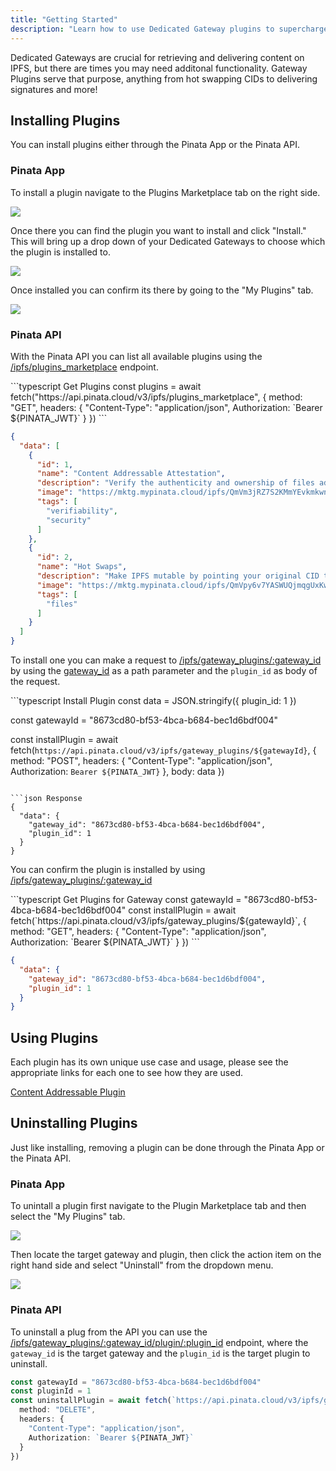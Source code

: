 ```yaml
---
title: "Getting Started"
description: "Learn how to use Dedicated Gateway plugins to supercharge your IPFS delivery system"
---
```


Dedicated Gateways are crucial for retrieving and delivering content on IPFS, but there are times you may need additonal functionality. Gateway Plugins serve that purpose, anything from hot swapping CIDs to delivering signatures and more!

## Installing Plugins

You can install plugins either through the Pinata App or the Pinata API.

### Pinata App

To install a plugin navigate to the Plugins Marketplace tab on the right side.

<Frame>
<img style={{ width: '100%', borderRadius: '0.5rem'}} src="https://docs.mypinata.cloud/ipfs/bafkreidmyi2vmovwmcyc4zhnetr632rvnvo4owrmigqnunezbdqfm32q2e" />
</Frame>

Once there you can find the plugin you want to install and click "Install." This will bring up a drop down of your Dedicated Gateways to choose which the plugin is installed to.

<Frame>
<img style={{ width: '100%', borderRadius: '0.5rem'}} src="https://docs.mypinata.cloud/ipfs/bafybeig4pkyofczlhlag33i5coxs4oewk66ejveguzppqng23qo45gabgi" />
</Frame>

Once installed you can confirm its there by going to the "My Plugins" tab.

<Frame>
<img style={{ width: '100%', borderRadius: '0.5rem'}} src="https://docs.mypinata.cloud/ipfs/bafkreiabaxv26bt7wkuq5k5maya4lwpegmvcpz5tlr6rbjpgijvwxxmymu" />
</Frame>

### Pinata API

With the Pinata API you can list all available plugins using the [/ipfs/plugins_marketplace](/api-reference/endpoint/list-marketplace-plugins) endpoint.

<CodeGroup>
```typescript Get Plugins
const plugins = await fetch("https://api.pinata.cloud/v3/ipfs/plugins_marketplace", {
  method: "GET",
  headers: {
    "Content-Type": "application/json",
    Authorization: `Bearer ${PINATA_JWT}`
  }
})
```

```json Response
{
  "data": [
    {
      "id": 1,
      "name": "Content Addressable Attestation",
      "description": "Verify the authenticity and ownership of files added to the IPFS network by signing them with your Ethereum wallet.",
      "image": "https://mktg.mypinata.cloud/ipfs/QmVm3jRZ7S2KMmYEvkmkwncRCmBSUEuzNKfm2AgJkfBGKZ",
      "tags": [
        "verifiability",
        "security"
      ]
    },
    {
      "id": 2,
      "name": "Hot Swaps",
      "description": "Make IPFS mutable by pointing your original CID to a new file.",
      "image": "https://mktg.mypinata.cloud/ipfs/QmVpy6v7YASWUQjmqgUxKwbn6zgzuVSRudzdZMynpBjSJo",
      "tags": [
        "files"
      ]
    }
  ]
}
```
</CodeGroup>

To install one you can make a request to [/ipfs/gateway_plugins/:gateway_id](/api-reference/endpoint/install-gateway-plugin) by using the [gateway_id](/api-reference/endpoint/list-gateways) as a path parameter and the `plugin_id` as body of the request.

<CodeGroup>
```typescript Install Plugin
const data = JSON.stringify({
  plugin_id: 1
})

const gatewayId = "8673cd80-bf53-4bca-b684-bec1d6bdf004"

const installPlugin = await fetch(`https://api.pinata.cloud/v3/ipfs/gateway_plugins/${gatewayId}`, {
  method: "POST",
  headers: {
    "Content-Type": "application/json",
    Authorization: `Bearer ${PINATA_JWT}`
  },
  body: data
})
```

```json Response
{
  "data": {
    "gateway_id": "8673cd80-bf53-4bca-b684-bec1d6bdf004",
    "plugin_id": 1
  }
}
```
</CodeGroup>

You can confirm the plugin is installed by using [/ipfs/gateway_plugins/:gateway_id](/api-reference/endpoint/list-installed-plugins-for-gateway)

<CodeGroup>
```typescript Get Plugins for Gateway
const gatewayId = "8673cd80-bf53-4bca-b684-bec1d6bdf004"
const installPlugin = await fetch(`https://api.pinata.cloud/v3/ipfs/gateway_plugins/${gatewayId}`, {
  method: "GET",
  headers: {
    "Content-Type": "application/json",
    Authorization: `Bearer ${PINATA_JWT}`
  }
})
```

```json Response
{
  "data": {
    "gateway_id": "8673cd80-bf53-4bca-b684-bec1d6bdf004",
    "plugin_id": 1
  }
}
```
</CodeGroup>

## Using Plugins

Each plugin has its own unique use case and usage, please see the appropriate links for each one to see how they are used.

[Content Addressable Plugin](/gateways/plugins/content-addressable)

## Uninstalling Plugins

Just like installing, removing a plugin can be done through the Pinata App or the Pinata API.

### Pinata App

To unintall a plugin first navigate to the Plugin Marketplace tab and then select the "My Plugins" tab.

<Frame>
<img style={{ width: '100%', borderRadius: '0.5rem'}} src="https://docs.mypinata.cloud/ipfs/bafkreia674vlwkwam2cnpshbptg76rafvmmtxcrvhun7nhkw7lg5iefwpu" />
</Frame>

Then locate the target gateway and plugin, then click the action item on the right hand side and select "Uninstall" from the dropdown menu.

<Frame>
<img style={{ width: '100%', borderRadius: '0.5rem'}} src="https://docs.mypinata.cloud/ipfs/bafkreif7irn7yht6xc3uld4bylc5a4zy2zurixy23wquki3vlrjtwgo4ny" />
</Frame>

### Pinata API

To uninstall a plug from the API you can use the [/ipfs/gateway_plugins/:gateway_id/plugin/:plugin_id](/api-reference/endpoint/uninstall-gateway-plugin) endpoint, where the `gateway_id` is the target gateway and the `plugin_id` is the target plugin to uninstall.

```typescript Install Plugin
const gatewayId = "8673cd80-bf53-4bca-b684-bec1d6bdf004"
const pluginId = 1
const uninstallPlugin = await fetch(`https://api.pinata.cloud/v3/ipfs/gateway_plugins/${gatewayId}/plugin/${pluginId}`, {
  method: "DELETE",
  headers: {
    "Content-Type": "application/json",
    Authorization: `Bearer ${PINATA_JWT}`
  }
})
```
